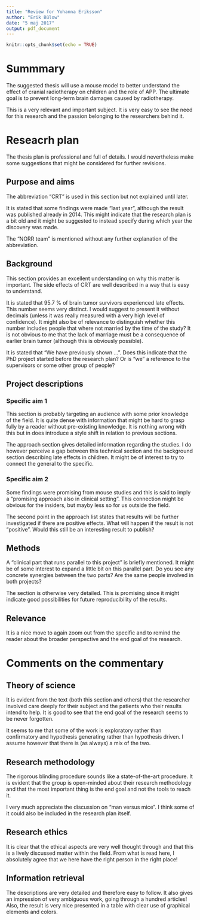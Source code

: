 ```yaml
---
title: "Review for Yohanna Eriksson"
author: "Erik Bülow"
date: "5 maj 2017"
output: pdf_document
---
```


```r
knitr::opts_chunk$set(echo = TRUE)
```

# Summmary

The suggested thesis will use a mouse model to better understand the effect of cranial radiotherapy on children and the role of APP. The ultimate goal is to prevent long-term brain damages caused by radiotherapy.

This is a very relevant and important subject. It is very easy to see the need for this research and the passion belonging to the researchers behind it. 



# Reseacrh plan

The thesis plan is professional and full of details. I would nevertheless make some suggestions that might be considered for further revisions. 


## Purpose and aims

The abbreviation "CRT" is used in this section but not explained until later. 

It is stated that some findings were made "last year", although the result was published already in 2014. This might indicate that the research plan is a bit old and it might be suggested to instead specify during which year the discovery was made. 

The "NORR team" is mentioned without any further explanation of the abbreviation. 


## Background

This section provides an excellent understanding on why this matter is important. The side effects of CRT are well described in a way that is easy to understand.

It is stated that 95.7 % of brain tumor survivors experienced late effects. This number seems very distinct. I would suggest to present it without decimals (unless it was really measured with a very high level of confidence). It might also be of relevance to distinguish whether this number includes people that where not married by the time of the study? It is not obvious to me that the lack of marriage must be a consequence of earlier brain tumor (although this is obviously possible).

It is stated that "We have previously shown ...". Does this indicate that the PhD project started before the research plan? Or is "we" a reference to the supervisors or some other group of people? 




## Project descriptions

### Specific aim 1

This section is probably targeting an audience with some prior knowledge of the field. It is quite dense with information that might be hard to grasp fully by a reader without pre-existing knowledge. It is nothing wrong with this but in does introduce a style shift in relation to previous sections. 

The approach section gives detailed information regarding the studies. I do however perceive a gap between this technical section and the background section describing late effects in children. It might be of interest to try to connect the general to the specific. 


### Specific aim 2

Some findings were promising from mouse studies and this is said to imply a "promising approach also in clinical setting". This connection might be obvious for the insiders, but mayby less so for us outside the field.

The second point in the approach list states that results will be further investigated if there are positive effects. What will happen if the result is not "positive". Would this still be an interesting result to publish?


## Methods

A "clinical part that runs parallel to this project" is briefly mentioned. It might be of some interest to expand a little bit on this parallel part. Do you see any concrete synergies between the two parts? Are the same people involved in both projects?

The section is otherwise very detailed. This is promising since it might indicate good possibilities for future reproducibility of the results.


## Relevance

It is a nice move to again zoom out from the specific and to remind the reader about the broader perspective and the end goal of the research.





# Comments on the commentary


## Theory of science

It is evident from the text (both this section and others) that the researcher involved care deeply for their subject and the patients who their results intend to help. It is good to see that the end goal of the research seems to be never forgotten.

It seems to me that some of the work is exploratory rather than confirmatory and hypothesis generating rather than hypothesis driven. I assume however that there is (as always) a mix of the two.


## Research methodology

The rigorous blinding procedure sounds like a state-of-the-art procedure. 
It is  evident that the group is open-minded about their research methodology and that the most important thing is the end goal and not the tools to reach it.

I very much appreciate the discussion on "man versus mice". I think some of it could also be included in the research plan itself.


## Research ethics

It is clear that the ethical aspects are very well thought through and that this is a lively discussed matter within the field. From what is read here, I absolutely agree that we here have the right person in the right place!


## Information retrieval

The descriptions are very detailed and therefore easy to follow. It also gives an impression of very ambiguous work, going through a hundred articles!
Also, the result is very nice presented in a table with clear use of graphical elements and colors.



